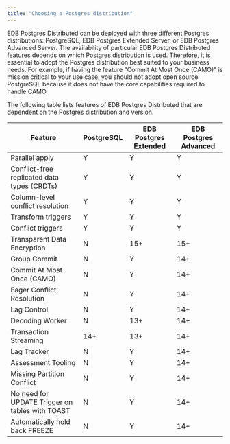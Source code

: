 ```yaml
---
title: "Choosing a Postgres distribution"
---
```


EDB Postgres Distributed can be deployed with three different Postgres distributions: PostgreSQL, EDB Postgres Extended Server, or EDB Postgres Advanced Server.  The availability of particular EDB Postgres Distributed features depends on which Postgres distribution is used. Therefore, it is essential to adopt the Postgres distribution best suited to your business needs. For example, if having the feature "Commit At Most Once (CAMO)" is mission critical to your use case, you should not adopt open source PostgreSQL because it does not have the core capabilities required to handle CAMO.

The following table lists features of EDB Postgres Distributed that are dependent on the Postgres distribution and version.

| Feature                                         | PostgreSQL | EDB Postgres Extended | EDB Postgres Advanced |
|-------------------------------------------------|------------|-----------------------|-----------------------|
| Parallel apply                                  | Y          | Y                     | Y                     |
| Conflict-free replicated data types (CRDTs)     | Y          | Y                     | Y                     |
| Column-level conflict resolution                | Y          | Y                     | Y                     |
| Transform triggers                              | Y          | Y                     | Y                     |
| Conflict triggers                               | Y          | Y                     | Y                     |
| Transparent Data Encryption                     | N          | 15+                   | 15+                   |
| Group Commit                                    | N          | Y                     | 14+                   |
| Commit At Most Once (CAMO)                      | N          | Y                     | 14+                   |
| Eager Conflict Resolution                       | N          | Y                     | 14+                   |
| Lag Control                                     | N          | Y                     | 14+                   |
| Decoding Worker                                 | N          | 13+                   | 14+                   |
| Transaction Streaming                           | 14+        | 13+                   | 14+                   |
| Lag Tracker                                     | N          | Y                     | 14+                   |
| Assessment Tooling                              | N          | Y                     | 14+                   |
| Missing Partition Conflict                      | N          | Y                     | 14+                   |
| No need for UPDATE Trigger on tables with TOAST | N          | Y                     | 14+                   |
| Automatically hold back FREEZE                  | N          | Y                     | 14+                   |
